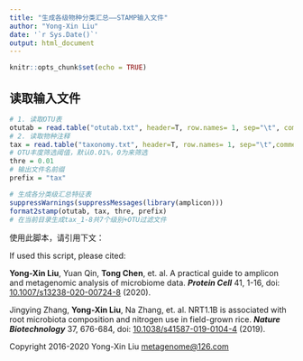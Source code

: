 ---
title: "生成各级物种分类汇总——STAMP输入文件"
author: "Yong-Xin Liu"
date: '`r Sys.Date()`'
output: html_document
---

```{r setup, include=FALSE}
knitr::opts_chunk$set(echo = TRUE)
```

## 读取输入文件

```{r read}
# 1. 读取OTU表
otutab = read.table("otutab.txt", header=T, row.names= 1, sep="\t", comment.char = "", stringsAsFactors = F)
# 2. 读取物种注释
tax = read.table("taxonomy.txt", header=T, row.names= 1, sep="\t",comment.char = "", stringsAsFactors = F) 
# OTU丰度筛选阈值，默认0.01%，0为来筛选
thre = 0.01
# 输出文件名前缀
prefix = "tax"

# 生成各分类级汇总特征表
suppressWarnings(suppressMessages(library(amplicon)))
format2stamp(otutab, tax, thre, prefix)
# 在当前目录生成tax_1-8共7个级别+OTU过滤文件
```
使用此脚本，请引用下文：

If used this script, please cited:

**Yong-Xin Liu**, Yuan Qin, **Tong Chen**, et. al. A practical guide to amplicon and metagenomic analysis of microbiome data. ***Protein Cell*** 41, 1-16, doi: [10.1007/s13238-020-00724-8](https://doi.org/10.1007/s13238-020-00724-8) (2020).

Jingying Zhang, **Yong-Xin Liu**, Na Zhang, et. al. NRT1.1B is associated with root microbiota composition and nitrogen use in field-grown rice. ***Nature Biotechnology*** 37, 676-684, doi: [10.1038/s41587-019-0104-4](https://doi.org/10.1038/s41587-019-0104-4) (2019).

Copyright 2016-2020 Yong-Xin Liu <metagenome@126.com>